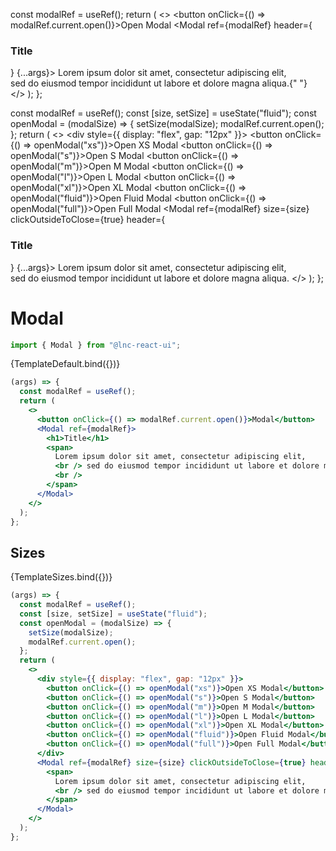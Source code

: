 
<Meta title="Utility/Modal" component={Modal} />

  const modalRef = useRef();
  return (
    <>
      <button onClick={() => modalRef.current.open()}>Open Modal</button>
      <Modal ref={modalRef} header={<h3>Title</h3>} {...args}>
        <span>
          Lorem ipsum dolor sit amet, consectetur adipiscing elit,
          <br /> sed do eiusmod tempor incididunt ut labore et dolore magna aliqua.{" "}
          <br />
        </span>
      </Modal>
    </>
  );
};

  const modalRef = useRef();
  const [size, setSize] = useState("fluid");
  const openModal = (modalSize) => {
    setSize(modalSize);
    modalRef.current.open();
  };
  return (
    <>
      <div style={{ display: "flex", gap: "12px" }}>
        <button onClick={() => openModal("xs")}>Open XS Modal</button>
        <button onClick={() => openModal("s")}>Open S Modal</button>
        <button onClick={() => openModal("m")}>Open M Modal</button>
        <button onClick={() => openModal("l")}>Open L Modal</button>
        <button onClick={() => openModal("xl")}>Open XL Modal</button>
        <button onClick={() => openModal("fluid")}>Open Fluid Modal</button>
        <button onClick={() => openModal("full")}>Open Full Modal</button>
      </div>
      <Modal ref={modalRef} size={size} clickOutsideToClose={true} header={<h3>Title</h3>} {...args}>
        <span>
          Lorem ipsum dolor sit amet, consectetur adipiscing elit,
          <br /> sed do eiusmod tempor incididunt ut labore et dolore magna aliqua.
        </span>
      </Modal>
    </>
  );
};

# Modal

```jsx
import { Modal } from "@lnc-react-ui";
```

<Story name="Default" args={{}}>
  {TemplateDefault.bind({})}
</Story>

```jsx
(args) => {
  const modalRef = useRef();
  return (
    <>
      <button onClick={() => modalRef.current.open()}>Modal</button>
      <Modal ref={modalRef}>
        <h1>Title</h1>
        <span>
          Lorem ipsum dolor sit amet, consectetur adipiscing elit,
          <br /> sed do eiusmod tempor incididunt ut labore et dolore magna aliqua.{" "}
          <br />
        </span>
      </Modal>
    </>
  );
};
```

<ArgsTable story="Default" />

## Sizes

<Story name="Sizes" args={{}}>
  {TemplateSizes.bind({})}
</Story>

```jsx
(args) => {
  const modalRef = useRef();
  const [size, setSize] = useState("fluid");
  const openModal = (modalSize) => {
    setSize(modalSize);
    modalRef.current.open();
  };
  return (
    <>
      <div style={{ display: "flex", gap: "12px" }}>
        <button onClick={() => openModal("xs")}>Open XS Modal</button>
        <button onClick={() => openModal("s")}>Open S Modal</button>
        <button onClick={() => openModal("m")}>Open M Modal</button>
        <button onClick={() => openModal("l")}>Open L Modal</button>
        <button onClick={() => openModal("xl")}>Open XL Modal</button>
        <button onClick={() => openModal("fluid")}>Open Fluid Modal</button>
        <button onClick={() => openModal("full")}>Open Full Modal</button>
      </div>
      <Modal ref={modalRef} size={size} clickOutsideToClose={true} header={<h3>Title</h3>} {...args}>
        <span>
          Lorem ipsum dolor sit amet, consectetur adipiscing elit,
          <br /> sed do eiusmod tempor incididunt ut labore et dolore magna aliqua.
        </span>
      </Modal>
    </>
  );
};
```
